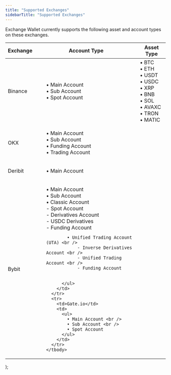 ```yaml
---
title: "Supported Exchanges"
sidebarTitle: "Supported Exchanges"
---
```


Exchange Wallet currently supports the following asset and account types on these exchanges.



  <table>
    <thead>
      <tr>
        <th>Exchange</th>
        <th>Account Type</th>
        <th>Asset Type</th>
      </tr>
    </thead>
    <tbody>
      <tr>
        <td>Binance</td>
        <td>
          <ul>
            • Main Account <br />
            • Sub Account <br />
            • Spot Account
          </ul>
        </td>
        <td rowSpan={5}>• BTC<br />• ETH<br />• USDT<br />• USDC<br />• XRP<br />• BNB<br />• SOL<br />• AVAXC<br />• TRON<br />• MATIC<br /></td>
      </tr>
      <tr>
        <td>OKX</td>
        <td>
          <ul>
            • Main Account <br />
            • Sub Account <br />
            • Funding Account <br />
            • Trading Account
          </ul>
        </td>
      </tr>
      <tr>
        <td>Deribit</td>
        <td>
          <ul>
            • Main Account
          </ul>
        </td>
      </tr>
      <tr>
        <td>Bybit</td>
        <td>
          <ul>
            • Main Account <br />
            • Sub Account <br />
            • Classic Account <br />
                - Spot Account <br />
                - Derivatives Account <br />
                - USDC Derivatives <br />
                - Funding Account <br />

            • Unified Trading Account (UTA) <br />
                - Inverse Derivatives Account <br />
                - Unified Trading Account <br />
                - Funding Account


          </ul>
        </td>
      </tr>
      <tr>
        <td>Gate.io</td>
        <td>
          <ul>
            • Main Account <br />
            • Sub Account <br />
            • Spot Account
          </ul>
        </td>
      </tr>
    </tbody>
  </table>
);

<MyTable />


